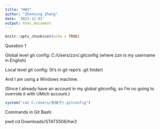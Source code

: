 ```yaml
---
title: "HW3"
author: "Zhenning Zhang"
date: '2022-12-01'
output: html_document
---
```


```r
knitr::opts_chunk$set(echo = TRUE)
```

Question 1

Global level git config:
C:/Users/zzn/.gitconfig
(where zzn is my username in English)

Local level git config:
(It's in git repo's .git folder)

And I am using a Windows machine.

(Since I already have an account in my global gitconfig, so I'm no going to override it with UMich account.)

```r
system("cat C:/Users/张振宁/.gitconfig")
```

Commands in Git Bash:

pwd
cd Downloads/STATS506/hw3



